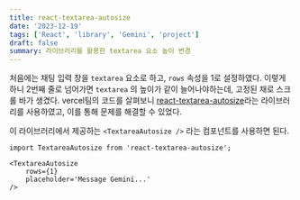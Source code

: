 ```yaml
---
title: react-textarea-autosize
date: '2023-12-19'
tags: ['React', 'library', 'Gemini', 'project']
draft: false
summary: 라이브러리를 활용한 textarea 요소 높이 변경
---
```


처음에는 채팅 입력 창을 `textarea` 요소로 하고, `rows` 속성을 1로 설정하였다. 이렇게 하니 2번째 줄로 넘어가면 `textarea` 의 높이가 같이 늘어나야하는데, 고정된 채로 스크롤 바가 생겼다. vercel팀의 코드를 살펴보니 [react-textarea-autosize](https://github.com/Andarist/react-textarea-autosize)라는 라이브러리를 사용하였고, 이를 통해 문제를 해결할 수 있었다.

이 라이브러리에서 제공하는 `<TextareaAutosize />` 라는 컴포넌트를 사용하면 된다.

```tsx
import TextareaAutosize from 'react-textarea-autosize';

<TextareaAutosize
    rows={1}
    placeholder='Message Gemini...'
/>
```